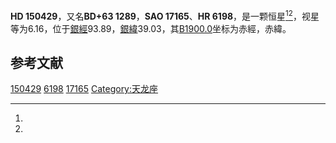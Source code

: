 {{Starbox begin
| name = HD 150429
}}
{{Starbox observe
| epoch = [[J2000.0|J2000.0]]
| constell = {{星座名待查}}<ref name=SIMBAD>{{cite web
 | url=http://simbad.u-strasbg.fr/simbad/sim-id?Ident=HR+6198
 | title=Pulsating variable Star
 | publisher=Centre de Données astronomiques de Strasbourg
 | work=SIMBAD
 | accessdate=2012-07-13
 | archive-date=2021-06-05
 | archive-url=https://web.archive.org/web/20210605045811/http://simbad.u-strasbg.fr/simbad/sim-id?Ident=HR+6198
 }}</ref><ref name=DATA>{{cite web
 | url=http://vizier.u-strasbg.fr/viz-bin/VizieR-5?-out.add=.&-source=5050&-corr=PK=HR&-out.max=9999&HR=6198
 | title=VizieR Detailed Page
 | accessdate=2012-07-13
 | archive-date=2019-02-16
 | archive-url=https://web.archive.org/web/20190216085551/http://vizier.u-strasbg.fr/viz-bin/VizieR-5?-out.add=.&-source=5050&-corr=PK=HR&-out.max=9999&HR=6198
 | dead-url=no
 }}</ref>
| 星官 = 
| ra = {{RA|16|36|55}}<ref name=SIMBAD /><ref name=DATA />
| dec = {{DEC|+63|4|22}}<ref name=SIMBAD /><ref name=DATA />
| appmag_v = 6.16<ref name=SIMBAD /><ref name=DATA />
}}
{{Starbox character
| class = K5<ref name=SIMBAD /><ref name=DATA />
| b-v = 1.53<ref name=SIMBAD /><ref name=DATA />
| u-b = <ref name=SIMBAD /><ref name=DATA />
| r-i = <ref name=SIMBAD /><ref name=DATA />
| variable = 
}}
{{Starbox astrometry
| radial_v = 
| prop_mo_ra = -42
| parallax = 
| p_error = 
}}
{{Starbox catalog
| names =BD+63 1289，[[SAO星表|SAO]] 17165，[[HD星表|HD]] 150429，[[HR星表|HR]] 6198}}
{{Starbox reference |Simbad=HR+6198}}
{{Starbox end}}

'''HD 150429'''，又名'''BD+63 1289'''，'''SAO 17165'''、'''HR 6198'''，是一颗恒星<ref name=SIMBAD /><ref name=DATA />，视星等为6.16，位于[[銀道座標系|銀經]]93.89，[[銀道座標系|銀緯]]39.03，其[[B1900.0|B1900.0]]坐标为赤經{{RA|16|35|54.4}}，赤緯{{DEC|+63|39.03|26}}。

== 参考文献 ==
{{reflist}}

{{star-stub}}

[[Category:HD和HDE天體|150429]]
[[Category:HR天體|6198]]
[[Category:SAO天體|17165]]
[[Category:天龙座|Category:天龙座]]
